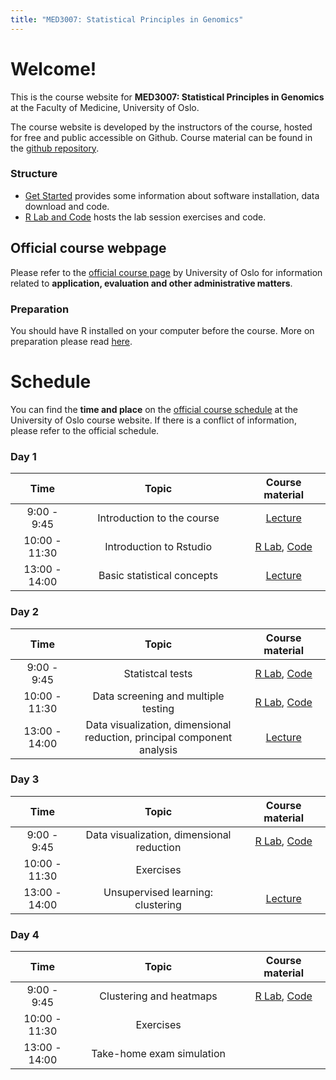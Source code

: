 ```yaml
---
title: "MED3007: Statistical Principles in Genomics"
---
```


# Welcome!

This is the course website for **MED3007: Statistical Principles in Genomics** at the Faculty of Medicine, University of Oslo. 

The course website is developed by the instructors of the course, hosted for free and public accessible on Github. Course material can be found in the [github repository](https://github.com/ocbe-uio/course_med3007).

### Structure

* [Get Started]() provides some information about software installation, data download and code.
* [R Lab and Code]() hosts the lab session exercises and code.


::: callout-note
## Official course webpage

Please refer to the [official course page](https://www.uio.no/studier/emner/medisin/med/MED3007/) by University of Oslo for information related to **application, evaluation and other administrative matters**.

:::

### Preparation

You should have R installed on your computer before the course. More on preparation please read [here]().


# Schedule

You can find the **time and place** on the [official course schedule](https://www.uio.no/studier/emner/medisin/med/MED3007/v24/timeplan/index.html) at the University of Oslo course website. If there is a conflict of information, please refer to the official schedule.

### Day 1

|     Time      |                 Topic                |  Course material  |
|:-------------:|:------------------------------------:|:-----------------:|
| 9:00 - 9:45   | Introduction to the course | [Lecture]()                  |
| 10:00 - 11:30  | Introduction to Rstudio  | [R Lab](), [Code]() |
| 13:00 - 14:00  | Basic statistical concepts   | [Lecture]()  |




### Day 2

|     Time      |                 Topic                |  Course material  |
|:-------------:|:------------------------------------:|:-----------------:|
| 9:00 - 9:45   | Statistcal tests  | [R Lab](), [Code]()  |
| 10:00 - 11:30  | Data screening and multiple testing  | [R Lab](), [Code]()  |
| 13:00 - 14:00  | Data visualization, dimensional reduction, principal component analysis | [Lecture]()   |



### Day 3

|     Time      |                 Topic                |  Course material  |
|:-------------:|:------------------------------------:|:-----------------:|
| 9:00 - 9:45   | Data visualization, dimensional reduction |  [R Lab](), [Code]() |
| 10:00 - 11:30  | Exercises  |  |
| 13:00 - 14:00  | Unsupervised learning: clustering   |  [Lecture]()  |


### Day 4

|     Time      |                 Topic                |  Course material  |
|:-------------:|:------------------------------------:|:-----------------:|
| 9:00 - 9:45   | Clustering and heatmaps |  [R Lab](), [Code]() |
| 10:00 - 11:30  | Exercises  |  |
| 13:00 - 14:00  | Take-home exam simulation   |  |





